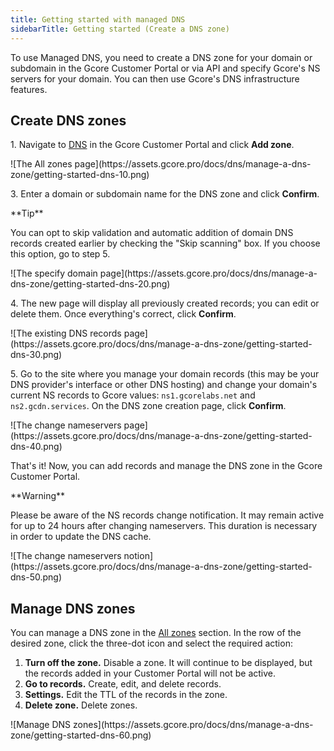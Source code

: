 ---
title: Getting started with managed DNS
sidebarTitle: Getting started (Create a DNS zone)
---

To use Managed DNS, you need to create a DNS zone for your domain or subdomain in the Gcore Customer Portal or via API and specify Gcore's NS servers for your domain. You can then use Gcore's DNS infrastructure features.

## Create DNS zones

1\. Navigate to [DNS](https://dns.gcore.com/) in the Gcore Customer Portal and click **Add zone**. 


<Frame>![The All zones page](https://assets.gcore.pro/docs/dns/manage-a-dns-zone/getting-started-dns-10.png)</Frame>



3\. Enter a domain or subdomain name for the DNS zone and click **Confirm**.

<Tip>
**Tip**

You can opt to skip validation and automatic addition of domain DNS records created earlier by checking the "Skip scanning" box. If you choose this option, go to step 5.
</Tip> 
<Frame>![The specify domain page](https://assets.gcore.pro/docs/dns/manage-a-dns-zone/getting-started-dns-20.png)</Frame>



4\. The new page will display all previously created records; you can edit or delete them. Once everything's correct, click **Confirm**.


<Frame>![The existing DNS records page](https://assets.gcore.pro/docs/dns/manage-a-dns-zone/getting-started-dns-30.png)</Frame>



5\. Go to the site where you manage your domain records (this may be your DNS provider's interface or other DNS hosting) and change your domain's current NS records to Gcore values: `ns1.gcorelabs.net` and `ns2.gcdn.services`. On the DNS zone creation page, click **Confirm**.


<Frame>![The change nameservers page](https://assets.gcore.pro/docs/dns/manage-a-dns-zone/getting-started-dns-40.png)</Frame>



That's it! Now, you can add records and manage the DNS zone in the Gcore Customer Portal.

<Warning>
**Warning**

Please be aware of the NS records change notification. It may remain active for up to 24 hours after changing nameservers. This duration is necessary in order to update the DNS cache. 
<Frame>![The change nameservers notion](https://assets.gcore.pro/docs/dns/manage-a-dns-zone/getting-started-dns-50.png)</Frame>
</Warning>

## Manage DNS zones

You can manage a DNS zone in the [All zones](https://dns.gcore.com/zones) section. In the row of the desired zone, click the three-dot icon and select the required action:

  1. **Turn off the zone.** Disable a zone. It will continue to be displayed, but the records added in your Customer Portal will not be active. 
  2. **Go to records.** Create, edit, and delete records.
  3. **Settings.** Edit the TTL of the records in the zone.
  4. **Delete zone.** Delete zones.


<Frame>![Manage DNS zones](https://assets.gcore.pro/docs/dns/manage-a-dns-zone/getting-started-dns-60.png)</Frame>